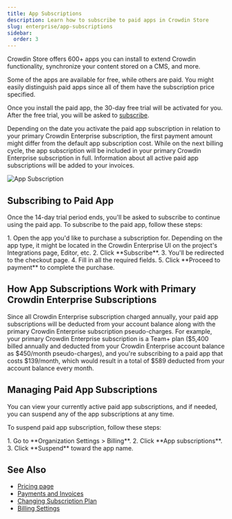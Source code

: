 ```yaml
---
title: App Subscriptions
description: Learn how to subscribe to paid apps in Crowdin Store
slug: enterprise/app-subscriptions
sidebar:
  order: 3
---
```



Crowdin Store offers 600+ apps you can install to extend Crowdin functionality, synchronize your content stored on a CMS, and more.

<LinkCard
  title="Crowdin Store"
  description="Explore 600+ apps and integrations to streamline your localization process."
  href="https://store.crowdin.com/"
  target="_blank"
/>

Some of the apps are available for free, while others are paid. You might easily distinguish paid apps since all of them have the subscription price specified.

Once you install the paid app, the 30-day free trial will be activated for you. After the free trial, you will be asked to [subscribe](#subscribing-to-paid-app).

Depending on the date you activate the paid app subscription in relation to your primary Crowdin Enterprise subscription, the first payment amount might differ from the default app subscription cost. While on the next billing cycle, the app subscription will be included in your primary Crowdin Enterprise subscription in full. Information about all active paid app subscriptions will be added to your invoices.

<Image src={subscription} alt="App Subscription" />

## Subscribing to Paid App

Once the 14-day trial period ends, you'll be asked to subscribe to continue using the paid app. To subscribe to the paid app, follow these steps:

<Steps>
  1. Open the app you'd like to purchase a subscription for. Depending on the app type, it might be located in the Crowdin Enterprise UI on the project's Integrations page, Editor, etc.
  2. Click **Subscribe**.
  3. You'll be redirected to the checkout page.
  4. Fill in all the required fields.
  5. Click **Proceed to payment** to complete the purchase.
</Steps>

## How App Subscriptions Work with Primary Crowdin Enterprise Subscriptions

Since all Crowdin Enterprise subscription charged annually, your paid app subscriptions will be deducted from your account balance along with the primary Crowdin Enterprise subscription pseudo-charges. For example, your primary Crowdin Enterprise subscription is a Team+ plan ($5,400 billed annually and deducted from your Crowdin Enterprise account balance as $450/month pseudo-charges), and you're subscribing to a paid app that costs $139/month, which would result in a total of $589 deducted from your account balance every month.

## Managing Paid App Subscriptions

You can view your currently active paid app subscriptions, and if needed, you can suspend any of the app subscriptions at any time.

To suspend paid app subscription, follow these steps:

<Steps>
  1. Go to **Organization Settings > Billing**.
  2. Click **App subscriptions**.
  3. Click **Suspend** toward the app name.
</Steps>

## See Also

* [Pricing page](https://crowdin.com/pricing)
* [Payments and Invoices](/enterprise/payments-invoices/)
* [Changing Subscription Plan](/enterprise/changing-subscription-plan/)
* [Billing Settings](/enterprise/billing-settings/)
